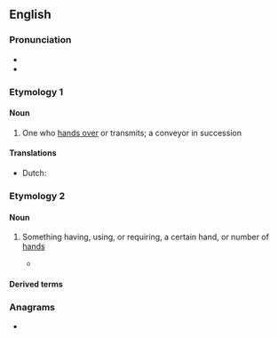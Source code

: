 {{also|händer}}
==English==

===Pronunciation===
* {{IPA|en|/ˈhændə(ɹ)/}}
* {{rhymes|en|ændə(r)}}

===Etymology 1===
{{suffix|en|hand|er|pos1=verb|id2=agent noun}}

====Noun====
{{en-noun}}

# One who [[hand over|hands over]] or transmits; a conveyor in succession
#: {{rfquotek|en|John Dryden}}

====Translations====
{{trans-top|a conveyor in succession}}
* Dutch: {{t|nl|overhandiger}}
{{trans-mid}}
{{trans-bottom}}

===Etymology 2===
{{suffix|en|hand|er|pos1=noun}}

====Noun====
{{en-noun}}
# {{qualifier|in combinations}} Something having, using, or requiring, a certain hand, or number of [[hand]]s
#* {{quote-book|en|year=2010| author=Chris Lewit| title=Tennis Technique Bible| volume=One| passage=Two-'''handers''' generally do not transition to the net as quickly or as often as one-'''handers'''. This, to me, however, is just a coaching failure rather than a technical limitation.
}}

====Derived terms====
{{der3|en|glad-hander
|left-hander
|no-hander
|right-hander
|single-hander
|three-hander<!-- cf. https://en.wikipedia.org/wiki/Category:Three-handers -->
|two-hander}}

===Anagrams===
* {{anagrams|en|a=adehnr|Harden|Harned|Hendra|harden}}